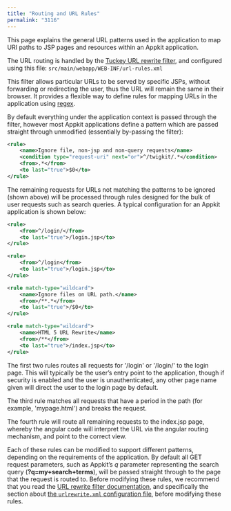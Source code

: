 ```yaml
---
title: "Routing and URL Rules"
permalink: "3116"
---
```


This page explains the general URL patterns used in the application to map URI paths to JSP pages and resources within an Appkit application.

The URL routing is handled by the [Tuckey URL rewrite filter](http://tuckey.org/urlrewrite/), and configured using this file: `src/main/webapp/WEB-INF/url-rules.xml`

This filter allows particular URLs to be served by specific JSPs, without forwarding or redirecting the user, thus the URL will remain the same in their browser. It provides a flexible way to define rules for mapping URLs in the application using [regex](http://en.wikipedia.org/wiki/Regular_expression).

By default everything under the application context is passed through the filter, however most Appkit applications define a pattern which are passed straight through unmodified (essentially by-passing the filter):

```xml
<rule>
    <name>Ignore file, non-jsp and non-query requests</name>
    <condition type="request-uri" next="or">^/twigkit/.*</condition>
    <from>.*</from>
    <to last="true">$0</to>
</rule>

```

The remaining requests for URLs not matching the patterns to be ignored (shown above) will be processed through rules designed for the bulk of user requests such as search queries. A typical configuration for an Appkit application is shown below:

```xml
<rule>
    <from>^/login/</from>
    <to last="true">/login.jsp</to>
</rule>

<rule>
    <from>^/login</from>
    <to last="true">/login.jsp</to>
</rule>

<rule match-type="wildcard">
    <name>Ignore files on URL path.</name>
    <from>/**.*</from>
    <to last="true">/$0</to>
</rule>

<rule match-type="wildcard">
    <name>HTML 5 URL Rewrite</name>
    <from>/**</from>
    <to last="true">/index.jsp</to>
</rule>
```

The first two rules routes all requests for '/login' or '/login/' to the login page. This will typically be the user’s entry point to the application, though if security is enabled and the user is unauthenticated, any other page name given will direct the user to the login page by default.

The third rule matches all requests that have a period in the path (for example, 'mypage.html') and breaks the request.

The fourth rule will route all remaining requests to the index.jsp page, whereby the angular code will interpret the URL via the angular routing mechanism, and point to the correct view.

Each of these rules can be modified to support different patterns, depending on the requirements of the application. By default all GET request parameters, such as Appkit’s *q* parameter representing the search query (**?q=my+search+terms**), will be passed straight through to the page that the request is routed to. Before modifying these rules, we recommend that you read the [URL rewrite filter documentation](https://cdn.rawgit.com/paultuckey/urlrewritefilter/master/src/doc/manual/4.0/index.html), and specifically the section about [the `urlrewrite.xml` configuration file](https://cdn.rawgit.com/paultuckey/urlrewritefilter/master/src/doc/manual/4.0/index.html#configuration), before modifying these rules.